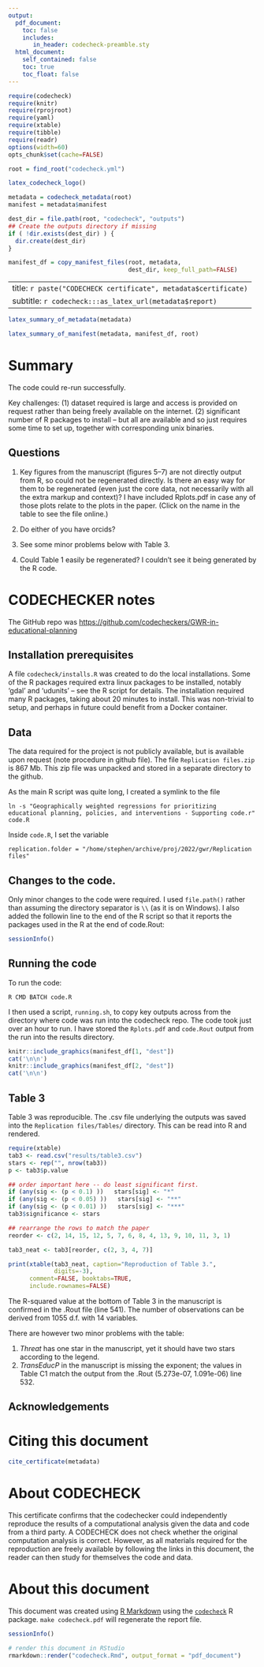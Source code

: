 ```yaml
---
output:
  pdf_document:
    toc: false
    includes:
       in_header: codecheck-preamble.sty
  html_document:
    self_contained: false
    toc: true
    toc_float: false
---
```


```r
require(codecheck)
require(knitr)
require(rprojroot)
require(yaml)
require(xtable)
require(tibble)
require(readr)
options(width=60)
opts_chunk$set(cache=FALSE)

root = find_root("codecheck.yml")
```

```r
latex_codecheck_logo()
```

```r
metadata = codecheck_metadata(root)
manifest = metadata$manifest

dest_dir = file.path(root, "codecheck", "outputs")
## Create the outputs directory if missing
if ( !dir.exists(dest_dir) ) {
  dir.create(dest_dir)
}

manifest_df = copy_manifest_files(root, metadata,
                                  dest_dir, keep_full_path=FALSE)
```

---
title: `r paste("CODECHECK certificate", metadata$certificate)`
subtitle: `r codecheck:::as_latex_url(metadata$report)`
---

```r
latex_summary_of_metadata(metadata)
```

```r
latex_summary_of_manifest(metadata, manifest_df, root)
```


# Summary

The code could re-run successfully.

Key challenges: (1) dataset required is large and access is provided on
request rather than being freely available on the internet. (2)
significant number of R packages to install -- but all are available
and so just requires some time to set up, together with corresponding
unix binaries.

## Questions


1. Key figures from the manuscript (figures 5--7) are not directly
output from R, so could not be regenerated directly.  Is there an easy
way for them to be regenerated (even just the core data, not
necessarily with all the extra markup and context)?  I have included
Rplots.pdf in case any of those plots relate to the plots in the
paper.  (Click on the name in the table to see the file online.)

2. Do either of you have orcids?

3. See some minor problems below with Table 3.

4. Could Table 1 easily be regenerated?  I couldn't see it being
generated by the R code.


# CODECHECKER notes

The GitHub repo was
<https://github.com/codecheckers/GWR-in-educational-planning>


## Installation prerequisites

A file `codecheck/installs.R` was created to do the local
installations.  Some of the R packages required extra linux packages
to be installed, notably 'gdal' and 'udunits' -- see the R script for
details.  The installation required many R packages, taking about 20
minutes to install.  This was non-trivial to setup, and perhaps in
future could benefit from a Docker container.



## Data 

The data required for the project is not publicly available, but is
available upon request (note procedure in github file).  The file
`Replication files.zip` is 867 Mb.  This zip file was unpacked and
stored in a separate directory to the github.

As the main R script was quite long, I created a symlink to the file

```
ln -s "Geographically weighted regressions for prioritizing educational planning, policies, and interventions - Supporting code.r" code.R
```

Inside `code.R`, I set the variable 

```
replication.folder = "/home/stephen/archive/proj/2022/gwr/Replication files"
```

## Changes to the code.

Only minor changes to the code were required.  I used `file.path()`
rather than assuming the directory separator is `\\` (as it is on
Windows). I also added the followin line to the end of the R script so
that it reports the packages used in the R at the end of code.Rout:

```r
sessionInfo()
```


## Running the code

To run the code:

```
R CMD BATCH code.R
```

I then used a script, `running.sh`, to copy key outputs across from
the directory where code was run into the codecheck repo.  The code
took just over an hour to run.  I have stored the `Rplots.pdf`  and
`code.Rout` output from the run into the results directory.


\setcounter{table}{0}
\setcounter{figure}{0}
\captionsetup[table]{labelformat=addC}
\captionsetup[figure]{labelformat=addC}

\clearpage

```r
knitr::include_graphics(manifest_df[1, "dest"])
cat('\n\n')
knitr::include_graphics(manifest_df[2, "dest"])
cat('\n\n')
```

\clearpage

## Table 3

Table 3 was reproducible.  The .csv file underlying the outputs was
saved into the `Replication files/Tables/` directory.  This can be
read into R and rendered.

```r
require(xtable)
tab3 <- read.csv("results/table3.csv")
stars <- rep("", nrow(tab3))
p <- tab3$p.value

## order important here -- do least significant first.
if (any(sig <- (p < 0.1) ))   stars[sig] <- "*"
if (any(sig <- (p < 0.05) ))   stars[sig] <- "**"
if (any(sig <- (p < 0.01) ))   stars[sig] <- "***"
tab3$significance <- stars

## rearrange the rows to match the paper
reorder <- c(2, 14, 15, 12, 5, 7, 6, 8, 4, 13, 9, 10, 11, 3, 1)

tab3_neat <- tab3[reorder, c(2, 3, 4, 7)]
```

```r
print(xtable(tab3_neat, caption="Reproduction of Table 3.",
             digits=-3),
      comment=FALSE, booktabs=TRUE,
      include.rownames=FALSE)
```


The R-squared value at the bottom of Table 3 in the manuscript is
confirmed in the .Rout file (line 541).  The number of observations can be
derived from 1055 d.f. with 14 variables.

There are however two minor problems with the table:

1. *Threat* has one star in the manuscript, yet it should have two
stars according to the legend.
2. *TransEducP* in the manuscript is missing the exponent; the values
in Table C1 match the output from the .Rout (5.273e-07,  1.091e-06)
line 532.


## Acknowledgements



# Citing this document

```r
cite_certificate(metadata)
```

# About CODECHECK

This certificate confirms that the codechecker could independently
reproduce the results of a computational analysis given the data and
code from a third party.  A CODECHECK does not check whether the
original computation analysis is correct.  However, as all materials
required for the reproduction are freely available by following the
links in this document, the reader can then study for themselves the
code and data.


# About this document

This document was created using [R Markdown](https://rmarkdown.rstudio.com/) using the [`codecheck`](https://github.com/codecheckers/codecheck) R package.
`make codecheck.pdf` will regenerate the report file.

```r
sessionInfo()
```

```r
# render this document in RStudio
rmarkdown::render("codecheck.Rmd", output_format = "pdf_document") 
```
